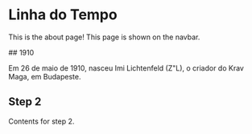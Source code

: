 
# Linha do Tempo

This is the about page! This page is shown on the navbar.

<Steps>
## 1910

Em 26 de maio de 1910, nasceu Imi Lichtenfeld (Z"L), o criador do Krav Maga, em Budapeste.

## Step 2

Contents for step 2.

</Steps>
